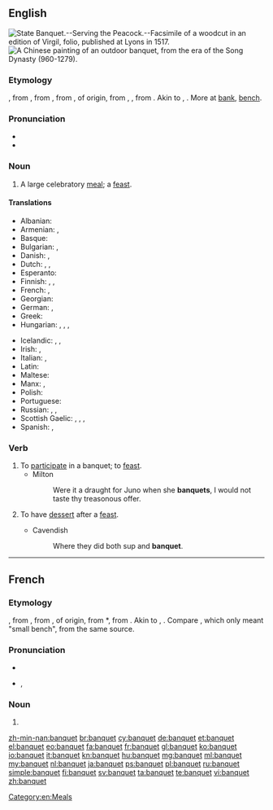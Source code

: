 ==English==
[[Image:State Banquet Serving the Peacock Fac simile of a Woodcut in an edition of Virgil folio published at Lyons in 1517.png|thumb|right|State Banquet.--Serving the Peacock.--Facsimile of a woodcut in an edition of Virgil, folio, published at Lyons in 1517.]]
[[Image:Song Dynasty Elegant Party.JPG|thumb|right|A Chinese painting of an outdoor banquet, from the era of the Song Dynasty (960-1279).]]

===Etymology===
{{etyl|enm}} {{term|banket|||lang=enm}}, from {{etyl|frm}} {{term|banquet|||lang=frm}}, from {{etyl|it}} {{term|banchetto||light repast between meals, snack eaten on a small bench|lit=a small bench|lang=it}}, from {{term|banco||bench|lang=it}}, of {{etyl|gem}} origin, from {{etyl|lng}} {{recons|bank|lang=lng}}, {{recons|panch|panch|bench|lang=lng}}, from {{proto|Germanic|bankiz|bench|lang=en}}. Akin to {{etyl|goh|-}} {{term|bank|bank, banch|bench|lang=goh}}, {{etyl|ang|-}} {{term|benc||bench|lang=ang}}. More at [[bank]], [[bench]].

===Pronunciation===
* {{IPA|/ˈbæŋkwɪt/}}
* {{audio|en-us-banquet.ogg|Audio (US)}}

===Noun===
{{en-noun}}

# A large celebratory [[meal]]; a [[feast]].

====Translations====
{{trans-top|a large celebratory meal; a feast}}
* Albanian: {{t+|sq|banket|xs=Albanian}}
* Armenian: {{t-|hy|խնջույք|tr=xnǰuyk’}}, {{t-|hy|քեֆ|tr=k’ef}}
* Basque: {{t|eu|oturuntza}}
* Bulgarian: {{t+|bg|банкет}},  {{t+|bg|пир}}
* Danish: {{t+|da|middag}}, {{t-|da|banket}}
* Dutch: {{t+|nl|banket|n}}, {{t|nl|feestmaal|n}}, {{t|nl|feestdis|m}}
* Esperanto: {{t-|eo|bankedo|xs=Esperanto}}
* Finnish: {{t-|fi|juhla-ateria}}, {{t-|fi|banketti}}, {{t-|fi|kestit}}
* French: {{t+|fr|banquet|m}}, {{t+|fr|festin|m}}
* Georgian: {{t|ka|ლხინი|tr=lxini|sc=Geor}}
* German: {{t+|de|Festmahl|n}}, {{t+|de|Bankett|n}}
* Greek: {{t|el|ευωχία|f|tr=evochía|sc=Grek}}
* Hungarian: {{t+|hu|bankett}}, {{t|hu|díszebéd}}, {{t-|hu|díszvacsora}}, {{t+|hu|lakoma}}
{{trans-mid}}
* Icelandic: {{t|is|matarveisla|f}}, {{t|is|stórveisla|f}}, {{t|is|fjöldaveisla|f}}
* Irish: {{t-|ga|fleá|f|xs=Irish}}, {{t|ga|cóisir|f}}
* Italian: {{t|it|pranzo festivo|m}}, {{t-|it|banchetto|m}}
* Latin: {{t|la|festum}}
* Maltese: {{t|mt|ikla |f|xs=Maltese}}
* Manx: {{t+|gv|cuirrey|xs=Manx}}, {{t+|gv|fleah|xs=Manx}}
* Polish: {{t|pl|bankiet|m}}
* Portuguese: {{t+|pt|banquete}}
* Russian: {{t|ru|пирушка|f|sc=Cyrl}}, {{t|ru|празднество|n|sc=Cyrl}}, {{t|ru|празднование|n|sc=Cyrl}}
* Scottish Gaelic: {{t+|gd|bangaid|f|xs=Scottish Gaelic}}, {{t-|gd|cuirm|f|xs=Scottish Gaelic}}, {{t+|gd|fèisd|f|xs=Scottish Gaelic}}, {{t-|gd|fleadh|m|xs=Scottish Gaelic}}
* Spanish: {{t|es|comida festiva|f}}, {{t|es|banquete|m}}
{{trans-bottom}}

===Verb===
{{en-verb|banquets|banqueting|banqueted|banqueted}}

# To [[participate]] in a banquet; to [[feast]].
#* Milton
#*: Were it a draught for Juno when she '''banquets''', I would not taste thy treasonous offer.
# {{obsolete}} To have [[dessert]] after a [[feast]].
#* Cavendish
#*: Where they did both sup and '''banquet'''.

[[Category:en:Meals]]

----

==French==

===Etymology===
{{etyl|frm|fr}} {{term|banquet|||lang=frm}}, from {{etyl|it|fr}} {{term|banchetto||light repast between meals, snack eaten on a small bench|lit=a small bench|lang=it}}, from {{term|banco||bench|lang=it}}, of {{etyl|gem|fr}} origin, from {{etyl|lng|fr}} *{{term||bank, panch|bench|lang=lng}}, from {{proto|Germanic|bankiz|bench|lang=fr}}. Akin to {{etyl|goh|-}} {{term|bank|bank, banch|bench|lang=goh}}, {{etyl|ang|-}} {{term|benc||bench|lang=ang}}. Compare {{etyl|fro|fr}} {{term|banquet|||lang=fro}}, which only meant "small bench", from the same {{etyl|gem|fr}} source.

===Pronunciation===
* {{audio|Fr-banquet.ogg|audio}}
* {{IPA|/bɑ̃.kɛ/|lang=fr}}, {{X-SAMPA|/bA~.kE/}}

===Noun===
{{fr-noun|m}}

# {{l|en|banquet}}

[[zh-min-nan:banquet]]
[[br:banquet]]
[[cy:banquet]]
[[de:banquet]]
[[et:banquet]]
[[el:banquet]]
[[eo:banquet]]
[[fa:banquet]]
[[fr:banquet]]
[[gl:banquet]]
[[ko:banquet]]
[[io:banquet]]
[[it:banquet]]
[[kn:banquet]]
[[hu:banquet]]
[[mg:banquet]]
[[ml:banquet]]
[[my:banquet]]
[[nl:banquet]]
[[ja:banquet]]
[[ps:banquet]]
[[pl:banquet]]
[[ru:banquet]]
[[simple:banquet]]
[[fi:banquet]]
[[sv:banquet]]
[[ta:banquet]]
[[te:banquet]]
[[vi:banquet]]
[[zh:banquet]]